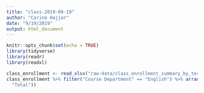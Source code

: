 ```yaml
---
title: "class-2019-09-19"
author: "Carine Hajjar"
date: "9/19/2019"
output: html_document
---
```


```r
knitr::opts_chunk$set(echo = TRUE)
library(tidyverse)
library(readr)
library(readxl)

class_enrollment <- read_xlsx("raw-data/class_enrollment_summary_by_term_9.19.19.xlsx" , skip = 3)
class_enrollment %>% filter("Course Department" == "English") %>% arrange(desc(
  "Total"))

```


